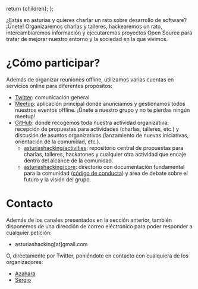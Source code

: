 
  return <Page>{children}</Page>;
};

¿Estás en asturias y quieres charlar un rato sobre desarrollo de software? ¡Únete! Organizaremos charlas y talleres, hackearemos un rato, intercambiaremos información y ejecutaremos proyectos Open Source para tratar de mejorar nuestro entorno y la sociedad en la que vivimos.

# ¿Cómo participar?

Además de organizar reuniones offline, utilizamos varias cuentas en servicios online para diferentes propósitos:

- [Twitter](https://twitter.com/asturiashacking): comunicación general.
- [Meetup](https://meetup.com/asturiashacking): aplicación principal donde anunciamos y gestionamos todos nuestros eventos offline. ¡Únete a nuestro grupo y no te pierdas ningún meetup!
- [GitHub](https://github.com/asturiashacking): dónde recogemos toda nuestra actividad organizativa: recepción de propuestas para actividades (charlas, talleres, etc.) y discusión de asuntos organizativos (lanzamiento de nuevas iniciativas, orientación de la comunidad, etc.).
  - [asturiashacking/activities](https://github.com/asturiashacking/activities): repositorio central de propuestas para charlas, talleres, hackatones y cualquier otra actividad que encaje dentro del alcance de la comunidad.
  - [asturiashacking/core](https://github.com/asturiashacking/core): directorio con documentación fundamental para la comunidad ([código de conducta](https://github.com/asturiashacking/core/blob/master/coc/CODE_OF_CONDUCT.md)) y área de debate sobre el futuro y la visión del grupo.

# Contacto

Además de los canales presentados en la sección anterior, también disponemos de una dirección de correo eléctronico para poder responder a cualquier petición:

- asturiashacking[at]gmail.com

O, directamente por Twitter, poniéndote en contacto con cualquiera de los organizadores:

- [Azahara](https://twitter.com/azahara_fergui)
- [Sergio](https://twitter.com/codecoolture)
